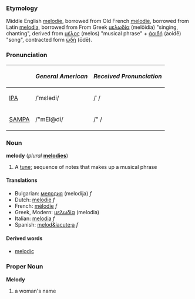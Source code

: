 ===Etymology===
Middle English [[melodie]], borrowed from Old French [[melodie]], borrowed from Latin [[melodia]], borrowed from From Greek [[μελῳδία]] (melōidia) "singing, chanting", derived from [[μέλος]] (melos) "musical phrase" + [[ἀοιδή]] (aoidē)  "song", contracted form [[ᾠδή]] (ōdē).

===Pronunciation===
{| border=1 cellpadding=5
! !! ''General American'' !! ''Received Pronunciation''
|-
| [[w:IPA|IPA]] || /ˈmɛlədi/ || /ˈ /
|-
| [[w:SAMPA|SAMPA]] || /"mEl@di/ || /" /
|}

===Noun===
'''melody''' (''plural'' '''[[melodies]]''')
# A [[tune]]; sequence of notes that makes up a musical phrase

====Translations====
*Bulgarian: [[мелодия]] (melodija) ''f''
*Dutch: [[melodie]] ''f''
*French: [[mélodie]] ''f''
*Greek, Modern: [[μελωδία]] (melodia)
*Italian: [[melodia]] ''f''
*Spanish: [[melod&iacute;a]] ''f''

====Derived words====
*[[melodic]]

===Proper Noun===
'''Melody'''
# a woman's name